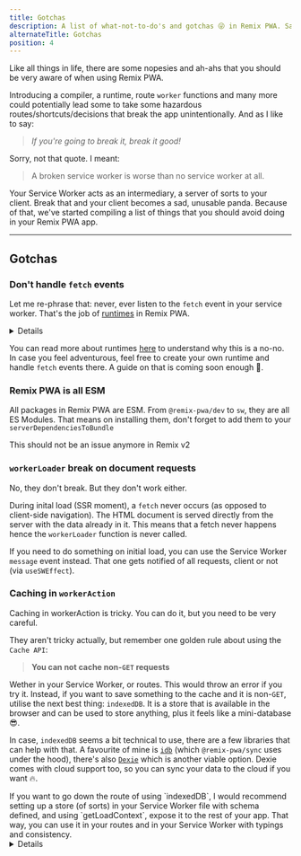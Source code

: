 ```yaml
---
title: Gotchas
description: A list of what-not-to-do's and gotchas 😜 in Remix PWA. Safety first!
alternateTitle: Gotchas
position: 4
---
```




Like all things in life, there are some nopesies and ah-ahs that you should be very aware of when using Remix PWA. 

Introducing a compiler, a runtime, route `worker` functions and many more could potentially lead some to take some hazardous
routes/shortcuts/decisions that break the app unintentionally. And as I like to say: 

> *If you're going to break it, break it good!*

Sorry, not that quote. I meant:

> A broken service worker is worse than no service worker at all.

Your Service Worker acts as an intermediary, a server of sorts to your client. Break that and your client becomes a sad, unusable panda.
Because of that, we've started compiling a list of things that you should avoid doing in your Remix PWA app.

---

## Gotchas

### Don't handle `fetch` events

Let me re-phrase that: never, ever listen to the `fetch` event in your service worker. That's the job of [runtimes](/docs/technical-explanantion#runtimes)
in Remix PWA. 

<Details title={"What happens if I do? It's my code after all!"}>
You are quite right! And the broken service worker will be your fault.

On a more serious note, the `fetch` event is intercepted by runtimes in Remix PWA and they do more than just handling fetch events. They
are also responsible for `workerAction` and `workerLoader` functions to work as they should. Tamper with it, and you would break the app.
</Details>

You can read more about runtimes [here](/docs/technical-explanantion#runtimes) to understand why this is a no-no. In case you feel adventurous,
feel free to create your own runtime and handle `fetch` events there. A guide on that is coming soon enough 🥱.

### Remix PWA is all ESM

All packages in Remix PWA are ESM. From `@remix-pwa/dev` to `sw`, they are all ES Modules. That means on installing them, don't forget to add
them to your `serverDependenciesToBundle` 

<Info>
This should not be an issue anymore in Remix v2
</Info>

### `workerLoader` break on document requests

No, they don't break. But they don't work either.

During inital load (SSR moment), a `fetch` never occurs (as opposed to client-side navigation). The HTML document is served directly from
the server with the data already in it. This means that a fetch never happens hence the `workerLoader` function is never called.

If you need to do something on initial load, you can use the Service Worker `message` event instead. That one gets notified of all requests,
client or not (via `useSWEffect`).

### Caching in `workerAction`

Caching in workerAction is tricky. You can do it, but you need to be very careful.

They aren't tricky actually, but remember one golden rule about using the `Cache API`:

> **You can not cache non-`GET` requests**

Wether in your Service Worker, or routes. This would throw an error if you try it. Instead, if you want to save something to the cache and it is non-`GET`,
utilise the next best thing: `indexedDB`. It is a store that is available in the browser and can be used to store anything, plus it feels like
a mini-database 😎.

In case, `indexedDB` seems a bit technical to use, there are a few libraries that can help with that. A favourite of mine is [`idb`](https://www.npmjs.com/package/idb) (which `@remix-pwa/sync` uses under the hood),
there's also [`Dexie`](https://dexie.org/) which is another viable option. Dexie comes with cloud support too, so you can sync your data to the cloud if you want 🔥.

<Info>
If you want to go down the route of using `indexedDB`, I would recommend setting up a store (of sorts) in your Service Worker file with schema defined,
and using `getLoadContext`, expose it to the rest of your app. That way, you can use it in your routes and in your Service Worker with typings and consistency.
</Info>

<Details title={"Why didn't you mention localStorage or sessionStorage?"}>
Because they are not available in the Service Worker. They are only available in the client (main thread). So you can't use them in the worker thread.
</Details>